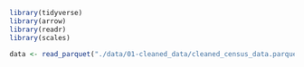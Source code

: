 ```r
library(tidyverse)
library(arrow)
library(readr)
library(scales)
```

```r
data <- read_parquet("./data/01-cleaned_data/cleaned_census_data.parquet")
```